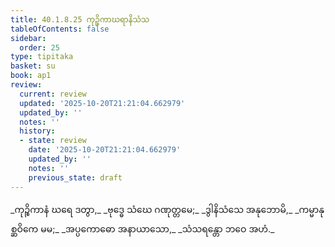 ```yaml
---
title: 40.1.8.25 ကုဉ္စိကာဃရာနိသံသ
tableOfContents: false
sidebar:
  order: 25
type: tipitaka
basket: su
book: ap1
review:
  current: review
  updated: '2025-10-20T21:21:04.662979'
  updated_by: ''
  notes: ''
  history:
  - state: review
    date: '2025-10-20T21:21:04.662979'
    updated_by: ''
    notes: ''
    previous_state: draft
---
```



<DynamicBreadcrumb />


<ReviewStatus review={frontmatter.review} showDetails={true} />

<HypothesisAnnotation frontmatter={frontmatter} />

<Division number="155" book="ap1" e="ch" v="20" p="364">

<Paragraph number="4452" type="verses" book="ap1">
_ကုဉ္စိကာနံ ဃရေ ဒတွာ,_  
_ဗုဒ္ဓေ သံဃေ ဂဏုတ္တမေ;_  
_ဒွါနိသံသေ အနုဘောမိ,_  
_ကမ္မာနုစ္ဆဝိကေ မမ;_  
_အပ္ပကောဓော အနာယာသော,_  
_သံသရန္တော ဘဝေ အဟံ._
</Paragraph>
</Division>